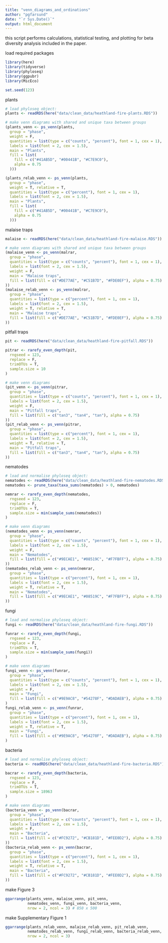 ```yaml
---
title: "venn_diagrams_and_ordinations"
author: "pgfarsund"
date: "`r Sys.Date()`"
output: html_document
---
```


this script performs calculations, statistical testing, and plotting for beta diversity analysis included in the paper. 

load required packages
```r
library(here)
library(tidyverse)
library(phyloseq)
library(ggpubr)
library(MicEco)

set.seed(123)
```

plants
```r
# load phyloseq object:
plants <- readRDS(here("data/clean_data/heathland-fire-plants.RDS"))

# make venn diagrams with shared and unique taxa between groups
(plants_venn <- ps_venn(plants,
  group = "phase",
  weight = F,
  quantities = list(type = c("counts", "percent"), font = 1, cex = 1),
  labels = list(font = 2, cex = 1.5),
  main = "Plants",
  fill = list(
    fill = c("#41AB5D", "#00441B", "#C7E9C0"),
    alpha = 0.75
  )))

(plants_relab_venn <- ps_venn(plants,
  group = "phase",
  weight = T, relative = T,
  quantities = list(type = c("percent"), font = 1, cex = 1),
  labels = list(font = 2, cex = 1.5),
  main = "Plants",
  fill = list(
    fill = c("#41AB5D", "#00441B", "#C7E9C0"),
    alpha = 0.75
  )))

```

malaise traps
```r
malaise <- readRDS(here("data/clean_data/heathland-fire-malaise.RDS"))

# make venn diagrams with shared and unique taxa between groups
(malaise_venn <- ps_venn(malrar,
  group = "phase",
  quantities = list(type = c("counts", "percent"), font = 1, cex = 1),
  labels = list(font = 2, cex = 1.5),
  weight = F,
  main = "Malaise traps",
  fill = list(fill = c("#DE77AE", "#C51B7D", "#FDE0EF"), alpha = 0.75)
))
(malaise_relab_venn <- ps_venn(malrar,
  group = "phase",
  quantities = list(type = c("percent"), font = 1, cex = 1),
  labels = list(font = 2, cex = 1.5),
  weight = T, relative = T,
  main = "Malaise traps",
  fill = list(fill = c("#DE77AE", "#C51B7D", "#FDE0EF"), alpha = 0.75)
))

```

pitfall traps
```r
pit <- readRDS(here("data/clean_data/heathland-fire-pitfall.RDS"))

pitrar <- rarefy_even_depth(pit,
  rngseed = 123,
  replace = F,
  trimOTUs = T,
  sample.size = 10
)

# make venn diagrams
(pit_venn <- ps_venn(pitrar,
  group = "phase",
  quantities = list(type = c("counts", "percent"), font = 1, cex = 1),
  labels = list(font = 2, cex = 1.5),
  weight = F,
  main = "Pitfall traps",
  fill = list(fill = c("tan3", "tan4", "tan"), alpha = 0.75)
))
(pit_relab_venn <- ps_venn(pitrar,
  group = "phase",
  quantities = list(type = c("percent"), font = 1, cex = 1),
  labels = list(font = 2, cex = 1.5),
  weight = T, relative = T,
  main = "Pitfall traps",
  fill = list(fill = c("tan3", "tan4", "tan"), alpha = 0.75)
))

```

nematodes
```r
# load and normalise phyloseq object:
nematodes <- readRDS(here("data/clean_data/heathland-fire-nematodes.RDS"))
nematodes <- prune_taxa(taxa_sums(nematodes) > 0, nematodes)

nemrar <- rarefy_even_depth(nematodes,
  rngseed = 123,
  replace = F,
  trimOTUs = T,
  sample.size = min(sample_sums(nematodes))
)

# make venn diagrams
(nematodes_venn <- ps_venn(nemrar,
  group = "phase",
  quantities = list(type = c("counts", "percent"), font = 1, cex = 1),
  labels = list(font = 2, cex = 1.5),
  weight = F,
  main = "Nematodes",
  fill = list(fill = c("#9ECAE1", "#08519C", "#F7FBFF"), alpha = 0.75)
))
(nematodes_relab_venn <- ps_venn(nemrar,
  group = "phase",
  quantities = list(type = c("percent"), font = 1, cex = 1),
  labels = list(font = 2, cex = 1.5),
  weight = T, relative = T,
  main = "Nematodes",
  fill = list(fill = c("#9ECAE1", "#08519C", "#F7FBFF"), alpha = 0.75)
))

```

fungi
```r
# load and normalise phyloseq object:
fungi <- readRDS(here("data/clean_data/heathland-fire-fungi.RDS"))

funrar <- rarefy_even_depth(fungi,
  rngseed = 123,
  replace = F,
  trimOTUs = T,
  sample.size = min(sample_sums(fungi))
)

# make venn diagrams
fungi_venn <- ps_venn(funrar,
  group = "phase",
  quantities = list(type = c("counts", "percent"), font = 1, cex = 1),
  labels = list(font = 2, cex = 1.5),
  weight = F,
  main = "Fungi",
  fill = list(fill = c("#9E9AC8", "#54278F", "#DADAEB"), alpha = 0.75)
)
fungi_relab_venn <- ps_venn(funrar,
  group = "phase",
  quantities = list(type = c("percent"), font = 1, cex = 1),
  labels = list(font = 2, cex = 1.5),
  weight = T, relative = T,
  main = "Fungi",
  fill = list(fill = c("#9E9AC8", "#54278F", "#DADAEB"), alpha = 0.75)
)

```

bacteria
```r
# load and normalise phyloseq object:
bacteria <- readRDS(here("data/clean_data/heathland-fire-bacteria.RDS"))

bacrar <- rarefy_even_depth(bacteria,
  rngseed = 123,
  replace = F,
  trimOTUs = T,
  sample.size = 18963
)

# make venn diagrams
(bacteria_venn <- ps_venn(bacrar,
  group = "phase",
  quantities = list(type = c("counts", "percent"), font = 1, cex = 1),
  labels = list(font = 2, cex = 1.5),
  weight = F,
  main = "Bacteria",
  fill = list(fill = c("#FC9272", "#CB181D", "#FEE0D2"), alpha = 0.75)
))
(bacteria_relab_venn <- ps_venn(bacrar,
  group = "phase",
  quantities = list(type = c("percent"), font = 1, cex = 1),
  labels = list(font = 2, cex = 1.5),
  weight = T, relative = T,
  main = "Bacteria",
  fill = list(fill = c("#FC9272", "#CB181D", "#FEE0D2"), alpha = 0.75)
))

```

make Figure 3
```r
ggarrange(plants_venn, malaise_venn, pit_venn, 
          nematodes_venn, fungi_venn, bacteria_venn, 
          nrow = 2, ncol = 3) # 850 x 500 
```

make Supplementary Figure 1
```r
ggarrange(plants_relab_venn, malaise_relab_venn, pit_relab_venn, 
          nematodes_relab_venn, fungi_relab_venn, bacteria_relab_venn, 
          nrow = 2, ncol = 3) 
```

